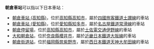 {{NoteTA
|T=zh-hans:朝仓站;zh-hk:朝倉站;zh-tw:朝倉車站;
|1=zh-hans:朝仓站;zh-hk:朝倉站;zh-tw:朝倉車站;
}}
'''朝倉車站'''可以指以下日本車站：

* [[朝倉車站_(高知縣)|朝倉車站 (高知縣)]]，位於[[高知縣|高知縣]][[高知市|高知市]]，屬於[[四國旅客鐵道|四國旅客鐵道]][[土讃線|土讃線]]的車站
* [[朝倉車站_(愛知縣)|朝倉車站 (愛知縣)]]，位於[[愛知縣|愛知縣]][[知多市|知多市]]，屬於[[名古屋鐵道|名古屋鐵道]][[常滑線|常滑線]]的車站
* [[朝倉停留場|朝倉停留場]]，位於[[高知縣|高知縣]][[高知市|高知市]]，屬於[[土佐電交通|土佐電交通]][[伊野線|伊野線]]的車站
* [[大和朝倉站|大和朝倉站]]，位於[[奈良縣|奈良縣]][[櫻井市|櫻井市]]，屬於[[近畿日本鐵道|近畿日本鐵道]][[大阪線|大阪線]]的車站
* [[朝倉街道站|朝倉街道站]]，位於[[福岡縣|福岡縣]][[筑紫野市|筑紫野市]]，屬於[[西日本鐵道|西日本鐵道]][[天神大牟田線|天神大牟田線]]的車站

{{disambig|cat=四字車站名消歧義}}